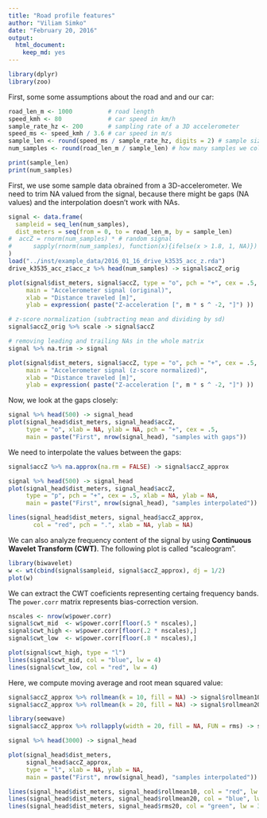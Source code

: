 ```yaml
---
title: "Road profile features"
author: "Viliam Simko"
date: "February 20, 2016"
output: 
  html_document: 
    keep_md: yes
---
```

<!-- This file is generated from RoadFeatures.Rmd. Please edit that file -->
```r
library(dplyr)
library(zoo)
```

First, some some assumptions about the road and and our car:
```r
road_len_m <- 1000          # road length
speed_kmh <- 80             # car speed in km/h
sample_rate_hz <- 200       # sampling rate of a 3D accelerometer
speed_ms <- speed_kmh / 3.6 # car speed in m/s
sample_len <- round(speed_ms / sample_rate_hz, digits = 2) # sample size
num_samples <- round(road_len_m / sample_len) # how many samples we collected

print(sample_len)
print(num_samples)
```

First, we use some sample data obrained from a 3D-accelerometer.
We need to trim NA valued from the signal, because there might be gaps (NA values) and the interpolation doesn't work with NAs.

```r
signal <- data.frame(
  sampleid = seq_len(num_samples),
  dist_meters = seq(from = 0, to = road_len_m, by = sample_len)
#  accZ = rnorm(num_samples) * # random signal
#      sapply(rnorm(num_samples), function(x){ifelse(x > 1.8, 1, NA)}) # random gaps
)
load("../inst/example_data/2016_01_16_drive_k3535_acc_z.rda")
drive_k3535_acc_z$acc_z %>% head(num_samples) -> signal$accZ_orig

plot(signal$dist_meters, signal$accZ, type = "o", pch = "+", cex = .5,
     main = "Accelerometer signal (original)",
     xlab = "Distance traveled [m]",
     ylab = expression( paste("Z-acceleration [", m * s ^ -2, "]") ))

# z-score normalization (subtracting mean and dividing by sd)
signal$accZ_orig %>% scale -> signal$accZ

# removing leading and trailing NAs in the whole matrix
signal %>% na.trim -> signal

plot(signal$dist_meters, signal$accZ, type = "o", pch = "+", cex = .5,
     main = "Accelerometer signal (z-score normalized)",
     xlab = "Distance traveled [m]",
     ylab = expression( paste("Z-acceleration [", m * s ^ -2, "]") ))
```

Now, we look at the gaps closely:
```r
signal %>% head(500) -> signal_head
plot(signal_head$dist_meters, signal_head$accZ,
     type = "o", xlab = NA, ylab = NA, pch = "+", cex = .5,
     main = paste("First", nrow(signal_head), "samples with gaps"))
```

We need to interpolate the values between the gaps:
```r
signal$accZ %>% na.approx(na.rm = FALSE) -> signal$accZ_approx

signal %>% head(500) -> signal_head
plot(signal_head$dist_meters, signal_head$accZ,
     type = "p", pch = "+", cex = .5, xlab = NA, ylab = NA,
     main = paste("First", nrow(signal_head), "samples interpolated"))

lines(signal_head$dist_meters, signal_head$accZ_approx,
       col = "red", pch = ".", xlab = NA, ylab = NA)
```

We can also analyze frequency content of the signal by using **Continuous Wavelet Transform (CWT)**. The following plot is called "scaleogram".
```r
library(biwavelet)
w <- wt(cbind(signal$sampleid, signal$accZ_approx), dj = 1/2)
plot(w)
```

We can extract the CWT coeficients representing certaing frequency bands.
The `power.corr` matrix represents bias-correction version.
```r
nscales <- nrow(w$power.corr)
signal$cwt_mid  <- w$power.corr[floor(.5 * nscales),]
signal$cwt_high <- w$power.corr[floor(.2 * nscales),]
signal$cwt_low  <- w$power.corr[floor(.8 * nscales),]

plot(signal$cwt_high, type = "l")
lines(signal$cwt_mid, col = "blue", lw = 4)
lines(signal$cwt_low, col = "red", lw = 4)
```

Here, we compute moving average and root mean squared value:

```r
signal$accZ_approx %>% rollmean(k = 10, fill = NA) -> signal$rollmean10
signal$accZ_approx %>% rollmean(k = 20, fill = NA) -> signal$rollmean20

library(seewave)
signal$accZ_approx %>% rollapply(width = 20, fill = NA, FUN = rms) -> signal$rms20
```

```r
signal %>% head(3000) -> signal_head

plot(signal_head$dist_meters,
     signal_head$accZ_approx,
     type = "l", xlab = NA, ylab = NA,
     main = paste("First", nrow(signal_head), "samples interpolated"))

lines(signal_head$dist_meters, signal_head$rollmean10, col = "red", lw = 3)
lines(signal_head$dist_meters, signal_head$rollmean20, col = "blue", lw = 3)
lines(signal_head$dist_meters, signal_head$rms20, col = "green", lw = 3)
```
